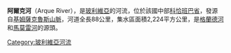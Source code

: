 '''阿爾克河'''（Arque River），是[[玻利維亞|玻利維亞]]的河流，位於該國中部[[科恰班巴省|科恰班巴省]]，發源自[[基姆薩克魯斯山脈|基姆薩克魯斯山脈]]，河道全長88公里，集水區面積2,224平方公里，是[[格蘭德河_(玻利維亞)|格蘭德河]]和[[馬莫雷河|馬莫雷河]]的源頭。

{{Bolivia-geo-stub}}
[[Category:玻利維亞河流|Category:玻利維亞河流]]